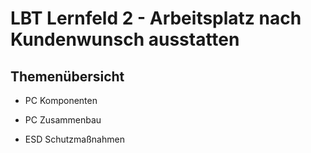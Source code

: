 # LBT Lernfeld 2 - Arbeitsplatz nach Kundenwunsch ausstatten

## Themenübersicht

- PC Komponenten

- PC Zusammenbau

- ESD Schutzmaßnahmen
